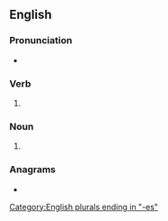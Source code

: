==English==

===Pronunciation===
* {{IPA|en|/ˈbɛltʃɪz/}}

===Verb===
{{head|en|verb form}}

# {{en-third-person singular of|belch}}

===Noun===
{{head|en|noun form}}

# {{plural of|en|belch}}

===Anagrams===
* {{anagrams|en|a=bceehls|bleches}}

[[Category:English plurals ending in "-es"]]